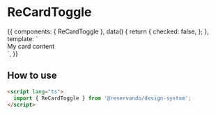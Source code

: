 
<Meta title="Components/CardToggle" component={ReCardToggle} />

# ReCardToggle

<Canvas>
  <Story name="basic">
    {{
      components: { ReCardToggle },
      data() {
        return {
          checked: false,
        };
      },
      template: `
        <div style="max-width: 300px;">
          <ReCardToggle v-model="checked" label="My Label">
            My card content
          </ReCardToggle>
        </div>
      `,
    }}
  </Story>
</Canvas>

<Description of={ReCardToggle} />

## How to use

```html
<script lang="ts">
  import { ReCardToggle } from '@reservando/design-system';
</script>
```

<ArgsTable of={ReCardToggle} />
